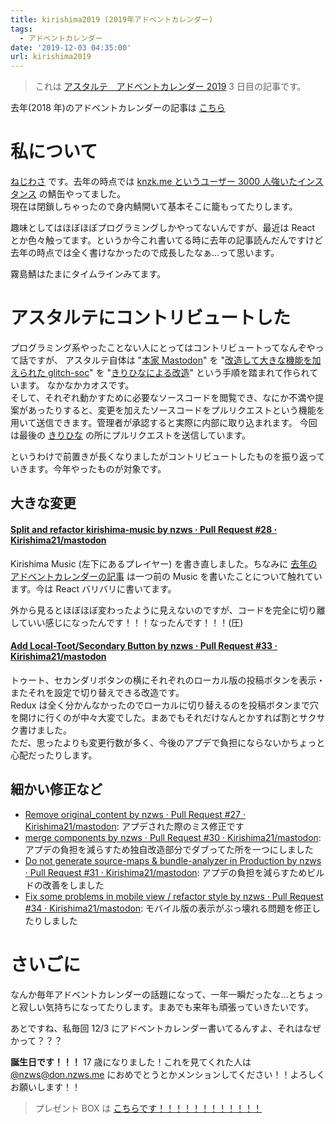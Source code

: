 ```yaml
---
title: kirishima2019 (2019年アドベントカレンダー)
tags:
  - アドベントカレンダー
date: '2019-12-03 04:35:00'
url: kirishima2019
---
```


> これは [アスタルテ　アドベントカレンダー 2019](https://adventar.org/calendars/3971) 3 日目の記事です。

去年(2018 年)のアドベントカレンダーの記事は [こちら](https://kirishima2018.nzws.me/)

# 私について

[ねじわさ](https://don.nzws.me/@nzws) です。去年の時点では [knzk.me というユーザー 3000 人強いたインスタンス](https://fediverse.network/knzk.me) の鯖缶やってました。  
現在は閉鎖しちゃったので身内鯖開いて基本そこに籠もってたりします。

趣味としてはほぼほぼプログラミングしかやってないんですが、最近は React とか色々触ってます。というか今これ書いてる時に去年の記事読んだんですけど去年の時点では全く書けなかったので成長したなぁ...って思います。

霧島鯖はたまにタイムラインみてます。

# アスタルテにコントリビュートした

プログラミング系やったことない人にとってはコントリビュートってなんぞやって話ですが、
アスタルテ自体は "[本家 Mastodon](https://github.com/tootsuite/mastodon)" を "[改造して大きな機能を加えられた glitch-soc](https://github.com/glitch-soc/mastodon)" を "[きりひなによる改造](https://github.com/kirishima21/mastodon)" という手順を踏まれて作られています。
なかなかカオスです。  
そして、それぞれ動かすために必要なソースコードを閲覧でき、なにか不満や提案があったりすると、変更を加えたソースコードをプルリクエストという機能を用いて送信できます。管理者が承認すると実際に内部に取り込まれます。
今回は最後の [きりひな](https://github.com/kirishima21/mastodon) の所にプルリクエストを送信しています。

というわけで前置きが長くなりましたがコントリビュートしたものを振り返っていきます。今年やったものが対象です。

## 大きな変更

#### [Split and refactor kirishima-music by nzws · Pull Request #28 · Kirishima21/mastodon](https://github.com/Kirishima21/mastodon/pull/28)

Kirishima Music (左下にあるプレイヤー) を書き直しました。ちなみに [去年のアドベントカレンダーの記事](https://kirishima2018.nzws.me/) は一つ前の Music を書いたことについて触れています。今は React バリバリに書いてます。

外から見るとほぼほぼ変わったように見えないのですが、コードを完全に切り離していい感じになったんです！！！なったんです！！！(圧)

#### [Add Local-Toot/Secondary Button by nzws · Pull Request #33 · Kirishima21/mastodon](https://github.com/Kirishima21/mastodon/pull/33)

トゥート、セカンダリボタンの横にそれぞれのローカル版の投稿ボタンを表示・またそれを設定で切り替えできる改造です。  
Redux は全く分かんなかったのでローカルに切り替えるのを投稿ボタンまで穴を開けに行くのが中々大変でした。まあでもそれだけなんとかすれば割とサクサク書けました。  
ただ、思ったよりも変更行数が多く、今後のアプデで負担にならないかちょっと心配だったりします。

## 細かい修正など

- [Remove original_content by nzws · Pull Request #27 · Kirishima21/mastodon](https://github.com/Kirishima21/mastodon/pull/27): アプデされた際のミス修正です
- [merge components by nzws · Pull Request #30 · Kirishima21/mastodon](https://github.com/Kirishima21/mastodon/pull/30): アプデの負担を減らすため独自改造部分でダブってた所を一つにしました
- [Do not generate source-maps & bundle-analyzer in Production by nzws · Pull Request #31 · Kirishima21/mastodon](https://github.com/Kirishima21/mastodon/pull/31): アプデの負担を減らすためビルドの改善をしました
- [Fix some problems in mobile view / refactor style by nzws · Pull Request #34 · Kirishima21/mastodon](https://github.com/Kirishima21/mastodon/pull/34): モバイル版の表示がぶっ壊れる問題を修正したりしました

# さいごに

なんか毎年アドベントカレンダーの話題になって、一年一瞬だったな...とちょっと寂しい気持ちになってたりします。まあでも来年も頑張っていきたいです。

あとですね、私毎回 12/3 にアドベントカレンダー書いてるんすよ、それはなぜかって？？？

**誕生日です！！！** 17 歳になりました！これを見てくれた人は [@nzws@don.nzws.me](https://don.nzws.me/@nzws) におめでとうとかメンションしてください！！よろしくお願いします！！

> プレゼント BOX は [こちらです！！！！！！！！！！！！](http://amzn.asia/cjmzTWf)
